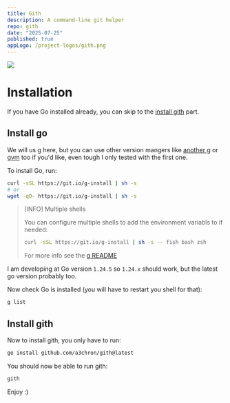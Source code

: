 ```yaml
---
title: Gith
description: A command-line git helper
repo: gith
date: "2025-07-25"
published: true
appLogo: /project-logos/gith.png
---
```



![](/project-logos/gith.png)


# Installation

If you have Go installed already, you can skip to the [install gith](#install-gith) part.

## Install go

We will us [g](https://github.com/stefanmaric/g) here, 
but you can use other version mangers like [another g](https://github.com/voidint/g) 
or [gvm](https://github.com/moovweb/gvm) too if you'd like, even tough I only tested with the first one.

To install Go, run:
```bash
curl -sSL https://git.io/g-install | sh -s
# or
wget -qO- https://git.io/g-install | sh -s
```

> [INFO] Multiple shells
> 
> You can configure multiple shells to add the environment variabls to if needed:
> ```bash
> curl -sSL https://git.io/g-install | sh -s -- fish bash zsh
> ```
> For more info see the [g README](https://github.com/stefanmaric/g?tab=readme-ov-file#shell-support)

I am developing at Go version `1.24.5` so `1.24.x` should work, but the latest go version probably too.

Now check Go is installed (you will have to restart you shell for that):
```bash
g list
```

## Install gith

Now to install gith, you only have to run: 
```bash
go install github.com/a3chron/gith@latest
```

You should now be able to run gith:
```bash
gith
```

Enjoy :)